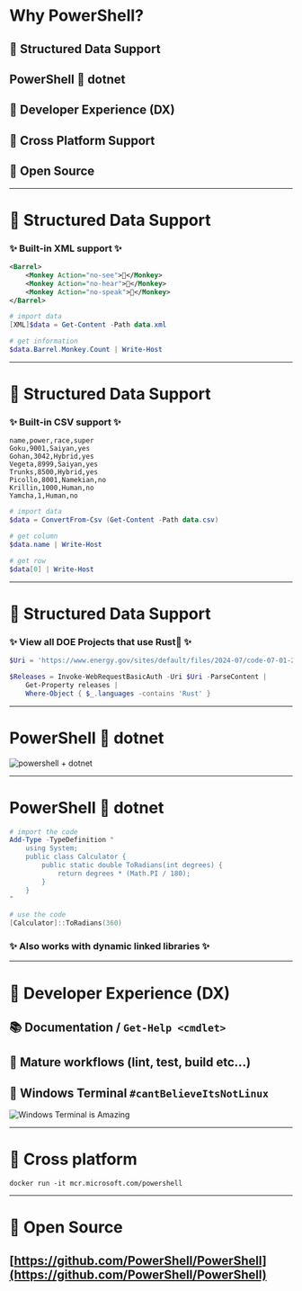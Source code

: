 <!-- section-title: 😎 Why PowerShell? -->

# Why PowerShell?

<!-- fragments-start -->

## 🤖 Structured Data Support

## PowerShell 🧡 dotnet

## 🧐 Developer Experience (DX)

## 🤠 Cross Platform Support

## 🎁 Open Source

<!-- fragments-end -->

---

# 🤖 Structured Data Support

### ✨ Built-in XML support ✨

<!-- block-start: grid -->
<!-- block-start: column, left -->
```xml
<Barrel>
    <Monkey Action="no-see">🙈</Monkey>
    <Monkey Action="no-hear">🙉</Monkey>
    <Monkey Action="no-speak">🙊</Monkey>
</Barrel>
```
<!-- block-end -->
<!-- block-start: column -->
```PowerShell
# import data
[XML]$data = Get-Content -Path data.xml

# get information
$data.Barrel.Monkey.Count | Write-Host
```
<!-- block-end -->
<!-- block-end -->

---

# 🤖 Structured Data Support

### ✨ Built-in CSV support ✨

<!-- block-start: grid -->
<!-- block-start: column, left -->
```csv
name,power,race,super
Goku,9001,Saiyan,yes
Gohan,3042,Hybrid,yes
Vegeta,8999,Saiyan,yes
Trunks,8500,Hybrid,yes
Picollo,8001,Namekian,no
Krillin,1000,Human,no
Yamcha,1,Human,no
```
<!-- block-end -->
<!-- block-start: column -->
```PowerShell
# import data
$data = ConvertFrom-Csv (Get-Content -Path data.csv)

# get column
$data.name | Write-Host

# get row
$data[0] | Write-Host
```
<!-- block-end -->
<!-- block-end -->

---

# 🤖 Structured Data Support

### ✨ View all DOE Projects that use Rust🦀 ✨

```PowerShell
$Uri = 'https://www.energy.gov/sites/default/files/2024-07/code-07-01-2024.json'

$Releases = Invoke-WebRequestBasicAuth -Uri $Uri -ParseContent |
    Get-Property releases |
    Where-Object { $_.languages -contains 'Rust' }
```

---

# PowerShell 🧡 dotnet

<!-- classes: big-picture -->
![powershell + dotnet](../../assets/sonnovagun.gif)

---

# PowerShell 🧡 dotnet

```PowerShell
# import the code
Add-Type -TypeDefinition "
    using System;
    public class Calculator {
        public static double ToRadians(int degrees) {
            return degrees * (Math.PI / 180);
        }
    }
"

# use the code
[Calculator]::ToRadians(360)
```

<!-- fragments-start -->

### ✨ Also works with dynamic linked libraries ✨

<!-- fragments-end -->

---

# 🧐 Developer Experience (DX)

## 📚 Documentation / `Get-Help <cmdlet>`

## 🧰 Mature workflows (lint, test, build etc...)

## 🤩 Windows Terminal `#cantBelieveItsNotLinux`
![Windows Terminal is Amazing](../../assets/terminal.png)

---

# 🤠 Cross platform

```Shell
docker run -it mcr.microsoft.com/powershell
```

---

# 🎁 Open Source

## [https://github.com/PowerShell/PowerShell](https://github.com/PowerShell/PowerShell)
